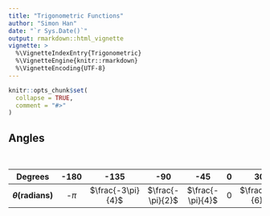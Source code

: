 ```yaml
---
title: "Trigonometric Functions"
author: "Simon Han"
date: "`r Sys.Date()`"
output: rmarkdown::html_vignette
vignette: >
  %\VignetteIndexEntry{Trigonometric}
  %\VignetteEngine{knitr::rmarkdown}
  %\VignetteEncoding{UTF-8}
---
```


```r
knitr::opts_chunk$set(
  collapse = TRUE,
  comment = "#>"
)
```

## Angles

| **Degrees**| -180| -135| -90 | -45 | 0  | 30 | 45 | 60  | 90 | 120 | 135 | 150 | 180 | 270 | 360 |
|:--------:|:-----:|:---:|:---:|:---:|:--:|:--:|:--:|:---:|:--:|:--:|:---:|:----:|:---:|:---:|:---:|
| **$\theta$(radians)**  |-$\pi$| $\frac{-3\pi}{4}$ | $\frac{-\pi}{2}$ | $\frac{-\pi}{4}$ | 0 | $\frac{\pi}{6}$ | $\frac{\pi}{4}$ | $\frac{\pi}{3}$ | $\frac{\pi}{2}$ | $\frac{2\pi}{3}$ | $\frac{3\pi}{4}$ | $\frac{5\pi}{6}$ | $\pi$ | $\frac{3\pi}{2}$ | $2\pi$ |


 : Angles measured in degrees and radians